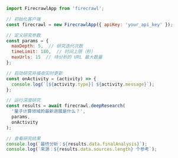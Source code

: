 ```js Node
import FirecrawlApp from 'firecrawl';

// 初始化客户端
const firecrawl = new FirecrawlApp({ apiKey: 'your_api_key' });

// 定义研究参数
const params = {
  maxDepth: 5,  // 研究迭代次数
  timeLimit: 180,  // 时间上限（秒）
  maxUrls: 15  // 待分析的 URL 最大数量
};

// 启动研究并接收实时更新
const onActivity = (activity) => {
  console.log(`[${activity.type}] ${activity.message}`);
};

// 运行深度研究
const results = await firecrawl.deepResearch(
  '量子计算领域的最新进展是什么？',
  params,
  onActivity
);

// 查看研究结果
console.log(`最终分析：${results.data.finalAnalysis}`);
console.log(`来源：${results.data.sources.length} 个参考`); 
```
